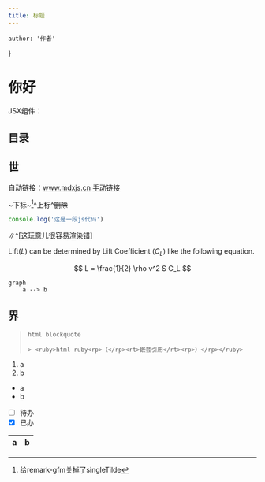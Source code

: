 ---
title: 标题
---


    author: '作者'
}

# 你好

JSX组件：<Counter/>

## 目录

## 世

自动链接：www.mdxjs.cn
[手动链接](www.mdxjs.cn)

~下标~[^为什么]^上标^~~删除~~

[^为什么]: 给remark-gfm关掉了singleTilde

```javascript
console.log('这是一段js代码')
```

$\|$^[这玩意儿很容易渲染错]

Lift($L$) can be determined by Lift Coefficient ($C_L$) like the following
equation.

$$
L = \frac{1}{2} \rho v^2 S C_L
$$

```mermaid
graph
    a --> b
```

## 界

<blockquote>

    html blockquote

    > <ruby>html ruby<rp>（</rp><rt>嵌套引用</rt><rp>）</rp></ruby>

</blockquote>

1. a
2. b

- a
- b

* [ ] 待办
* [x] 已办

| a | b |
|---|---|
